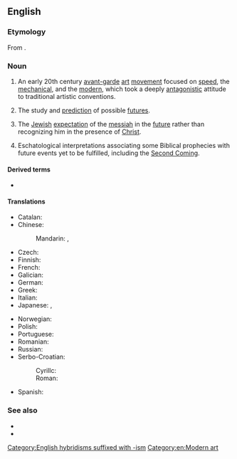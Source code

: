 ==English==
{{wikipedia}}

===Etymology===
From {{suffix|en|future|ism}}.

===Noun===
{{en-noun|~}}

# {{lb|en|art}} An early 20th century [[avant-garde]] [[art]] [[movement]] focused on [[speed]], the [[mechanical]], and the [[modern]], which took a deeply [[antagonistic]] attitude to traditional artistic conventions.
# The study and [[prediction]] of possible [[future]]s.
#: {{syn|en|futurology}}
# {{lb|en|Judaism}} The [[Jewish]] [[expectation]] of the [[messiah]] in the [[future]] rather than recognizing him in the presence of [[Christ]].
# {{lb|en|Christianity}} Eschatological interpretations associating some Biblical prophecies with future events yet to be fulfilled, including the [[Second Coming]].

====Derived terms====
* {{l|en|futurist}}

====Translations====
{{trans-top|art movement}}
* Catalan: {{t|ca|futurisme|m}}
* Chinese:
*: Mandarin: {{t|cmn|未來主義|sc=Hani}}, {{t+|cmn|未来主义|tr=wèiláizhǔyì|sc=Hani}}
* Czech: {{t|cs|futurismus|m}}
* Finnish: {{t+|fi|futurismi}}
* French: {{t+|fr|futurisme|m}}
* Galician: {{t|gl|futurismo|m}}
* German: {{t+|de|Futurismus|m}}
* Greek: {{t+|el|φουτουρισμός|m|sc=Grek}}
* Italian: {{t+|it|futurismo|m}}
* Japanese: {{t|ja|未来派|tr=みらいは, miraiha|sc=Jpan}}, {{t|ja|フューチャリズム|tr=fyūcharizumu|sc=Jpan}}
{{trans-mid}}
* Norwegian: {{t|no|futurisme|m}}
* Polish: {{t+|pl|futuryzm|m-in}}
* Portuguese: {{t+|pt|futurismo}}
* Romanian: {{t+|ro|futurism|n}}
* Russian: {{t+|ru|футури́зм|m}}
* Serbo-Croatian:
*: Cyrillc: {{t|sh|футуризам|m}}
*: Roman: {{t+|sh|futurizam|m}}
* Spanish: {{t+|es|futurismo|m}}
{{trans-bottom}}

{{trans-see|study of possible futures|futurology}}

===See also===
* {{l|en|historicism}}
* {{l|en|preterism}}

[[Category:English hybridisms suffixed with -ism]]
[[Category:en:Modern art]]